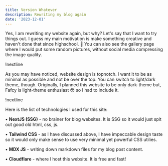 ```yaml
---
title: Version Whatever
description: Rewriting my blog again
date: '2023-12-01'
---
```


Yes, I am rewriting my website again, but why? Let's say that I want to try things out.
I guess my main motivation is make something creative and haven't done that since highschool. 🤣
You can also see the gallery page where I would put some random pictures, without social media compressing the image quality.

!nextline

As you may have noticed, website design is topnotch. I want it to be as minimal as possible and not be over the top.
You can switch to light/dark theme, though. Originally, I planned this website to be only dark-theme but, Fafcy is light-theme enthusiast 😳 so I had to include it.

!nextline

Here is the list of technologies I used for this site:

• **NextJS (SSG)** - no brainer for blog websites. It is SSG so it would just spit out good old html, css, js.

• **Tailwind CSS** - as I have discussed above, I have impeccable design taste so it would only make sense to use very minimal yet powerful CSS utilies.

• **MDX JS** - writing down markdown files for my blog post content.

• **Cloudflare** - where I host this website. It is free and fast!
